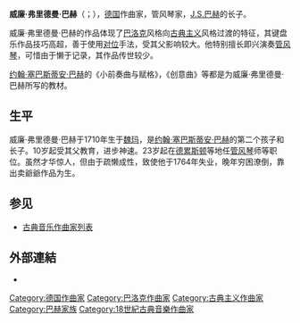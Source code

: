 {{NoteTA
|T=zh-cn:威廉·弗里德曼·巴赫;zh-tw:威廉·弗里德曼·巴哈;
|G1=Composer
}}
{{Infobox classical
| 中文名       = W·F·巴赫
| 画像         = W.F.Bach.png
| 附注         = 1760年左右的肖像
| 原文名       = Wilhelm Friedemann Bach
| 国别         = {{flag|神圣罗马帝国}}   
| 出生日期     = {{birth date|1710|11|22}}
| 出生地       = {{flag|神圣罗马帝国}}魏玛
| 逝世日期     = {{death date and age|1784|7|1|1710|11|22}}
| 逝世地       = {{flag|神圣罗马帝国}}柏林
| 所属时期     = 巴洛克，古典主义
| 所属乐派     =  
| 擅长作品类型 = 管弦乐，键盘乐，宗教音乐
| 代表作       = 八部交响曲，六部键盘协奏曲，大量键盘幻想曲，奏鸣曲，宗教康塔塔等
| 师从         = [[巴赫|巴赫]]
| 学生         = 
| 官方网站     = 
}}

'''威廉·弗里德曼·巴赫'''（{{lang-de|Wilhelm Friedemann Bach}}；{{bd|1710年|11月22日|1784年|7月1日|catIdx=B}}），[[德国|德国]]作曲家，管风琴家，[[J.S.巴赫|J.S.巴赫]]的长子。

威廉·弗里德曼·巴赫的作品体现了[[巴洛克|巴洛克]]风格向[[古典主义|古典主义]]风格过渡的特征，其键盘乐作品技巧高超，善于使用[[对位|对位]]手法，受其父影响较大。他特别擅长即兴演奏[[管风琴|管风琴]]，可惜由于懒于记录，其作品传世较少。

[[约翰·塞巴斯蒂安·巴赫|约翰·塞巴斯蒂安·巴赫]]的《小前奏曲与赋格》，《创意曲》等都是为威廉·弗里德曼·巴赫所写的教材。

== 生平 ==
威廉·弗里德曼·巴赫于1710年生于[[魏玛|魏玛]]，是[[约翰·塞巴斯蒂安·巴赫|约翰·塞巴斯蒂安·巴赫]]的第二个孩子和长子。10岁起受其父教育，进步神速。23岁起在[[德累斯顿|德累斯顿]]等地任[[管风琴|管风琴]]师等职位。虽然才华惊人，但由于疏懒成性，致使他于1764年失业，晚年穷困潦倒，靠出卖爺爺作品为生。

== 参见 ==
{{Portal box|古典音樂}}
* [[古典音乐作曲家列表|古典音乐作曲家列表]]

== 外部連結 ==
{{commons category}}
* {{IMSLP|id=Bach%2C_Wilhelm_Friedemann}}

{{巴赫家族}}
{{Authority control}}

{{DEFAULTSORT:Bach, Wilhelm Friedemann}}
[[Category:德国作曲家|Category:德国作曲家]]
[[Category:巴洛克作曲家|Category:巴洛克作曲家]]
[[Category:古典主义作曲家|Category:古典主义作曲家]]
[[Category:巴赫家族|Category:巴赫家族]]
[[Category:18世紀古典音樂作曲家|Category:18世紀古典音樂作曲家]]